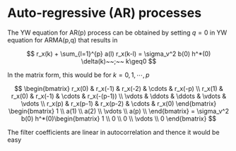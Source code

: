 # Auto-regressive (AR) processes

The YW equation for AR(p) process can be obtained by setting $q=0$ in YW equation for ARMA(p,q) that results in

$$ 
 r_x(k) + \sum_{l=1}^{p} a(l) r_x(k-l)  = \sigma_v^2  b(0)  h^*(0) \delta(k)~~;~~ k\geq0
$$

In the matrix form, this would be for $k=0,1,\cdots,p$

$$
\begin{bmatrix}
r_x(0) &     r_x(-1)  &   r_x(-2) & \cdots &  r_x(-p)  \\ 
r_x(1) &     r_x(0)  &    r_x(-1) &  \cdots &  r_x(-(p-1)) \\  
\vdots &     \ddots  &    \ddots &  \vdots &  \vdots  \\   
r_x(p) &    r_x(p-1)  &  r_x(p-2) & \cdots & r_x(0)  
\end{bmatrix}
\begin{bmatrix}  1 \\ a(1) \\ a(2)  \\ \vdots \\ a(p) \\
\end{bmatrix}
= \sigma_v^2 b(0)  h^*(0)\begin{bmatrix}  1 \\ 0 \\ 0  \\ \vdots \\ 0  
\end{bmatrix}
$$

The filter coefficients are linear in autocorrelation and thence it would be easy
